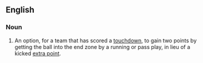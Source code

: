 ==English==

===Noun===
{{en-noun|head=[[two]]-[[point]] [[conversion]]}}

# {{lb|en|American football}} An option, for a team that has scored a [[touchdown]], to gain two points by getting the ball into the end zone by a running or pass play, in lieu of a kicked [[extra point]].